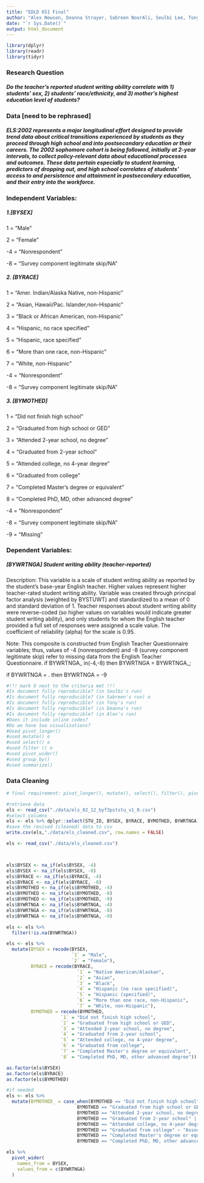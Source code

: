 ```yaml
---
title: "EDLD 651 Final"
author: "Alex Newson, Deanna Strayer, Sabreen NoorAli, Seulbi Lee, Tony Daza"
date: "`r Sys.Date()`"
output: html_document
---
```


```r
library(dplyr)
library(readr)
library(tidyr)

```

### Research Question
##### Do the teacher's reported student writing ability correlate with 1) students' sex, 2) students' race/ethnicity, and 3) mother's highest education level of students?

### Data [need to be rephrased]
##### ELS:2002 represents a major longitudinal effort designed to provide trend data about critical transitions experienced by students as they proceed through high school and into postsecondary education or their careers. The 2002 sophomore cohort is being followed, initially at 2-year intervals, to collect policy-relevant data about educational processes and outcomes. These data pertain especially to student learning, predictors of dropping out, and high school correlates of students’ access to and persistence and attainment in postsecondary education, and their entry into the workforce. 

### Independent Variables: 
##### 1.[BYSEX]
#######  1 = "Male"
#######  2 = "Female"
####### -4 = "Nonrespondent"
####### -8 = "Survey component legitimate skip/NA"
##### 2. [BYRACE]
#######  1 = "Amer. Indian/Alaska Native, non-Hispanic"
#######  2 = "Asian, Hawaii/Pac. Islander,non-Hispanic"
#######  3 = "Black or African American, non-Hispanic"
#######  4 = "Hispanic, no race specified"
#######  5 = "Hispanic, race specified"
#######  6 = "More than one race, non-Hispanic"
#######  7 = "White, non-Hispanic"
#######  -4 = "Nonrespondent"
#######  -8 = "Survey component legitimate skip/NA"
##### 3. [BYMOTHED]
#######  1 = "Did not finish high school"
#######  2 = "Graduated from high school or GED"
#######  3 = "Attended 2-year school, no degree"
#######  4 = "Graduated from 2-year school"
#######  5 = "Attended college, no 4-year degree"
#######  6 = "Graduated from college"
#######  7 = "Completed Master's degree or equivalent"
#######  8 = "Completed PhD, MD, other advanced degree"
#######  -4 = "Nonrespondent"
#######  -8 = "Survey component legitimate skip/NA"
#######  -9 = "Missing"
### Dependent Variables: 
##### [BYWRTNGA] Student writing ability (teacher-reported)
####### Description: This variable is a scale of student writing ability as reported by the student's base-year English teacher. Higher values represent higher teacher-rated student writing ability. Variable was created through principal factor analysis (weighted by BYSTUWT) and standardized to a mean of 0 and standard deviation of 1. Teacher responses about student writing ability were reverse-coded (so higher values on variables would indicate greater student writing ability), and only students for whom the English teacher provided a full set of responses were assigned a scale value. The coefficient of reliability (alpha) for the scale is 0.95.
####### Note: This composite is constructed from English Teacher Questionnaire variables; thus, values of -4 (nonrespondent) and -8 (survey component legitimate skip) refer to missing data from the English Teacher Questionnaire. if BYWRTNGA_ in(-4,-8) then BYWRTNGA = BYWRTNGA_;
 if BYWRTNGA = . then BYWRTNGA = -9 

```r
#!!! mark O next to the criteria met !!!
#Is document fully reproducible? (in Seulbi's run)
#Is document fully reproducible? (in Sabreen's run) o
#Is document fully reproducible? (in Tony's run)
#Is document fully reproducible? (in Deanna's run)
#Is document fully reproducible? (in Alex's run)
#Does it include inline codes? 
#Do we have two visualizations?
#Used pivot_longer()
#used mutate() o
#used select() o
#used filter () o
#used pivot_wider()
#used group_by()
#used summarize()

```

### Data Cleaning 

```r

# final requirement: pivot_longer(), mutate(), select(), filter(), pivot_wider()

#retrieve data
els <- read_csv("./data/els_02_12_byf3pststu_v1_0.csv")
#select columns 
els <- els %>% dplyr::select(STU_ID, BYSEX, BYRACE, BYMOTHED, BYWRTNGA)
#save the revised (cleaned) data to csv
write.csv(els,"./data/els_cleaned.csv", row.names = FALSE)

els <- read_csv("./data/els_cleaned.csv")



els$BYSEX <- na_if(els$BYSEX, -4)
els$BYSEX <- na_if(els$BYSEX, -8)
els$BYRACE <- na_if(els$BYRACE, -4)
els$BYRACE <- na_if(els$BYRACE, -8)
els$BYMOTHED <- na_if(els$BYMOTHED, -4)
els$BYMOTHED <- na_if(els$BYMOTHED, -8)
els$BYMOTHED <- na_if(els$BYMOTHED, -9)
els$BYWRTNGA <- na_if(els$BYWRTNGA, -4)
els$BYWRTNGA <- na_if(els$BYWRTNGA, -8)
els$BYWRTNGA <- na_if(els$BYWRTNGA, -9)

els <- els %>% 
  filter(!is.na(BYWRTNGA))

els <- els %>%
  mutate(BYSEX = recode(BYSEX, 
                        `1` = "Male", 
                        `2` = "Female"),
         BYRACE = recode(BYRACE, 
                          `1` = "Native American/Alaskan", 
                          `2` = "Asian", 
                          `3` = "Black", 
                          `4` = "Hispanic (no race specified)", 
                          `5` = "Hispanic (specified)", 
                          `6` = "More than one race, non-Hispanic", 
                          `7` = "White, non-Hispanic"),
         BYMOTHED = recode(BYMOTHED,
                    `1` = "Did not finish high school",
                    `2` = "Graduated from high school or GED",
                    `3` = "Attended 2-year school, no degree",
                    `4` = "Graduated from 2-year school",
                    `5` = "Attended college, no 4-year degree",
                    `6` = "Graduated from college",
                    `7` = "Completed Master's degree or equivalent",
                    `8` = "Completed PhD, MD, other advanced degree"))

as.factor(els$BYSEX)
as.factor(els$BYRACE)
as.factor(els$BYMOTHED)

#if needed
els <- els %>%
  mutate(BYMOTHED_ = case_when(BYMOTHED == "Did not finish high school" ~ "No high school diploma",
                          BYMOTHED == "Graduated from high school or GED" | 
                          BYMOTHED == "Attended 2-year school, no degree" ~ "High school diploma",
                          BYMOTHED == "Graduated from 2-year school" | 
                          BYMOTHED == "Attended college, no 4-year degree" |  
                          BYMOTHED == "Graduated from college" ~ "Associate's or Bachelor's degree",
                          BYMOTHED == "Completed Master's degree or equivalent" |
                          BYMOTHED == "Completed PhD, MD, other advanced degree" ~ "Postbaccalaureate degree"))

els %>% 
  pivot_wider(
    names_from = BYSEX,
    values_from = c(BYWRTNGA)
  )


```


```r

```


```r

```


```r

```
